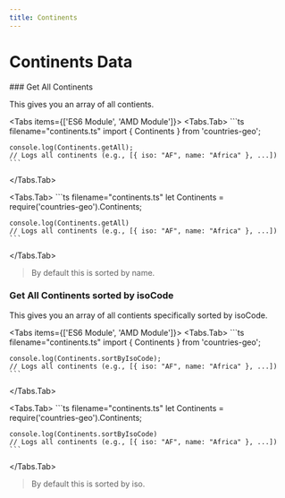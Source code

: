 ```yaml
---
title: Continents
---
```


 
# Continents Data

<Steps>
### Get All Continents

This gives you an array of all contients.

<Tabs items={['ES6 Module', 'AMD Module']}>
  <Tabs.Tab>
    ```ts filename="continents.ts"
    import { Continents } from 'countries-geo';  

    console.log(Continents.getAll); 
    // Logs all continents (e.g., [{ iso: "AF", name: "Africa" }, ...])
    ```
  </Tabs.Tab>
  
  <Tabs.Tab>
     ```ts filename="continents.ts"
    let Continents = require('countries-geo').Continents;

    console.log(Continents.getAll)
    // Logs all continents (e.g., [{ iso: "AF", name: "Africa" }, ...])
    ```

  </Tabs.Tab>
  
</Tabs>

> By default this is sorted by name.
 
### Get All Continents sorted by isoCode
This gives you an array of all contients specifically sorted by isoCode.

<Tabs items={['ES6 Module', 'AMD Module']}>
  <Tabs.Tab>
    ```ts filename="continents.ts"
    import { Continents } from 'countries-geo';  

    console.log(Continents.sortByIsoCode); 
    // Logs all continents (e.g., [{ iso: "AF", name: "Africa" }, ...])
    ```
  </Tabs.Tab>
  
  <Tabs.Tab>
     ```ts filename="continents.ts"
    let Continents = require('countries-geo').Continents;

    console.log(Continents.sortByIsoCode)
    // Logs all continents (e.g., [{ iso: "AF", name: "Africa" }, ...])
    ```

  </Tabs.Tab>
  
</Tabs>

> By default this is sorted by iso.
</Steps>
